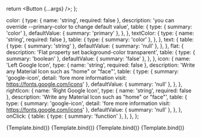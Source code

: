 

  return <Button {...args} />;
};

  color: {
    type: { name: 'string', required: false },
    description: 'you can override --primary-color to change default value',
    table: {
      type: { summary: 'color' },
      defaultValue: { summary: 'primary' },
    },
  },
  textColor: {
    type: { name: 'string', required: false },
    table: {
      type: { summary: 'color' },
    },
  },
  text: {
    table: {
      type: { summary: 'string' },
      defaultValue: { summary: 'null' },
    },
  },
  flat: {
    description: 'Flat property set background-color transparent',
    table: {
      type: { summary: 'boolean' },
      defaultValue: { summary: 'false' },
    },
  },
  icon: {
    name: 'Left Google Icon',
    type: { name: 'string', required: false },
    description: 'Write any Material Icon such as "home" or "face"',
    table: {
      type: { summary: 'google-icon', detail: 'fore more information visit: https://fonts.google.com/icons' },
      defaultValue: { summary: 'null' },
    },
  },
  rightIcon: {
    name: 'Right Google Icon',
    type: { name: 'string', required: false },
    description: 'Write any Material Icon such as "home" or "face"',
    table: {
      type: { summary: 'google-icon', detail: 'fore more information visit: https://fonts.google.com/icons' },
      defaultValue: { summary: 'null' },
    },
  },
  onClick: {
    table: {
      type: { summary: 'function' },
    },
  },
};

<Meta title="Components/Button" />

<Canvas>
  <Story
    name="Default"
    args={{
      text: 'standard',
      flat: false,
      onClick: action('button clicked'),
    }}
    argTypes={argTypes}
  >
    {Template.bind()}
  </Story>
</Canvas>

<Canvas>
  <Story
    name="Flat"
    args={{
      text: 'flat',
      flat: true,
      onClick: action('button clicked'),
    }}
    argTypes={argTypes}
  >
    {Template.bind()}
  </Story>
</Canvas>

<Canvas>
  <Story
    name="With left icon"
    args={{
      text: 'with icon',
      flat: false,
      icon: 'face',
      onClick: action('button clicked'),
    }}
    argTypes={argTypes}
  >
    {Template.bind()}
  </Story>
</Canvas>

<Canvas>
  <Story
    name="Round"
    args={{
      flat: false,
      icon: 'face',
      round: true,
      onClick: action('button clicked'),
    }}
    argTypes={argTypes}
  >
    {Template.bind()}
  </Story>
</Canvas>
